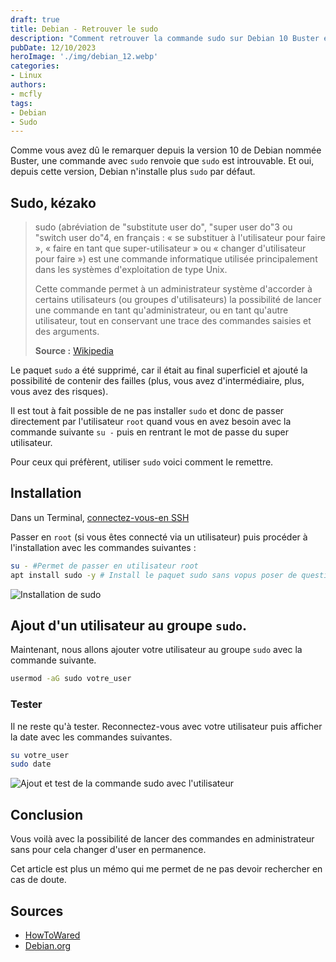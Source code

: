 ```yaml
---
draft: true
title: Debian - Retrouver le sudo
description: "Comment retrouver la commande sudo sur Debian 10 Buster et 11 Bullseye et 12 Bookworm"
pubDate: 12/10/2023
heroImage: './img/debian_12.webp'
categories: 
- Linux
authors: 
- mcfly
tags:
- Debian
- Sudo
---
```


Comme vous avez dû le remarquer depuis la version 10 de Debian nommée Buster, une commande avec `sudo` renvoie que `sudo` est introuvable. Et oui, depuis cette version, Debian n'installe plus `sudo` par défaut. 

## Sudo, kézako

>sudo (abréviation de "substitute user do", "super user do"3 ou "switch user do"4, en français : « se substituer à l'utilisateur pour faire », « faire en tant que super-utilisateur  » ou « changer d'utilisateur pour faire ») est une commande informatique utilisée principalement dans les systèmes d'exploitation de type Unix.
>
>Cette commande permet à un administrateur système d'accorder à certains utilisateurs (ou groupes d'utilisateurs) la possibilité de lancer une commande en tant qu'administrateur, ou en tant qu'autre utilisateur, tout en conservant une trace des commandes saisies et des arguments.
>
>**Source :** [Wikipedia](https://fr.wikipedia.org/wiki/Sudo)

Le paquet `sudo` a été supprimé, car il était au final superficiel et ajouté la possibilité de contenir des failles (plus, vous avez d'intermédiaire, plus, vous avez des risques).

Il est tout à fait possible de ne pas installer `sudo` et donc de passer directement par l'utilisateur `root` quand vous en avez besoin avec la commande suivante `su -` puis en rentrant le mot de passe du super utilisateur.

Pour ceux qui préfèrent, utiliser `sudo` voici comment le remettre.

## Installation
Dans un Terminal, [connectez-vous-en SSH](/blog/linux_connexion_ssh)

Passer en `root` (si vous êtes connecté via un utilisateur) puis procéder à l'installation avec les commandes suivantes :

```bash
su - #Permet de passer en utilisateur root
apt install sudo -y # Install le paquet sudo sans vopus poser de question
```
![Installation de sudo](./img/install_sudo.png)

## Ajout d'un utilisateur au groupe `sudo`.
Maintenant, nous allons ajouter votre utilisateur au groupe `sudo` avec la commande suivante.

```bash
usermod -aG sudo votre_user
```

### Tester

Il ne reste qu'à tester.
Reconnectez-vous avec votre utilisateur puis afficher la date avec les commandes suivantes.

```bash
su votre_user
sudo date
```

![Ajout et test de la commande sudo avec l'utilisateur](./img/ajout_test_utilisateur_sudo.png)

## Conclusion

Vous voilà avec la possibilité de lancer des commandes en administrateur sans pour cela changer d'user en permanence.

Cet article est plus un mémo qui me permet de ne pas devoir rechercher en cas de doute.

## Sources
* [HowToWared](https://howto.wared.fr/debian-sudo/)
* [Debian.org](https://wiki.debian.org/fr/sudo)
